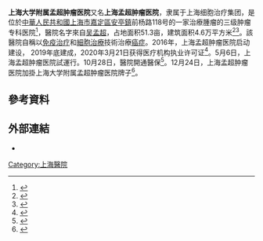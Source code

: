 '''上海大学附属孟超肿瘤医院'''又名'''上海孟超肿瘤医院'''，隶属于上海细胞治疗集团，是位於[[中華人民共和國|中華人民共和國]][[上海市|上海市]][[嘉定區|嘉定區]][[安亭鎮|安亭鎮]]前杨路118号的一家治療腫瘤的三级肿瘤专科医院<ref>{{cite news |title=多位院士、教授加盟！上海大学附属孟超肿瘤医院今天揭牌 |url=https://www.sohu.com/a/440310428_227637 |publisher=嘉定發佈 |accessdate=2021-01-29 |archive-date=2021-02-08 |archive-url=https://web.archive.org/web/20210208161048/https://www.sohu.com/a/440310428_227637 }}</ref>，醫院名字來自[[吴孟超|吴孟超]]，占地面积51.3亩，建筑面积4.6万平方米<ref>{{cite news |title=上海大学附属孟超肿瘤医院 |url=http://www.shcell.com/8/5.html |publisher=上海细胞治疗集团有限公司 |accessdate=2021-01-29 |archive-date=2020-11-29 |archive-url=https://web.archive.org/web/20201129040843/http://www.shcell.com/8/5.html }}</ref><ref>{{cite news |title=上海孟超肿瘤医院今在嘉定试运行 |url=http://www.cnr.cn/shanghai/tt/20200506/t20200506_525079869.shtml |publisher=央廣網}}</ref>。該醫院自稱以[[免疫治疗|免疫治疗]]和[[細胞治療|細胞治療]]技術治療[[癌症|癌症]]。2016年，上海孟超肿瘤医院启动建设， 2019年底建成，2020年3月21日获得医疗机构执业许可证<ref>{{cite news |title=上海孟超肿瘤医院在嘉定试运行 |url=http://sh.people.com.cn/n2/2020/0506/c347221-33997021.html |publisher=人民網 |accessdate=2021-01-29 |archive-date=2021-05-09 |archive-url=https://web.archive.org/web/20210509132453/https://sh.people.com.cn/n2/2020/0506/c347221-33997021.html }}</ref>。5月6日，上海孟超肿瘤医院試運行。10月28日，醫院開通醫保<ref>{{cite news |title=上海大学附属孟超肿瘤医院正式开通医保 |url=http://www.shcell.com/30/2905.html |publisher=上海细胞治疗集团有限公司 |accessdate=2021-01-29 |archive-date=2021-04-21 |archive-url=https://web.archive.org/web/20210421151059/http://www.shcell.com/30/2905.html }}</ref>。12月24日，上海孟超肿瘤医院加掛上海大学附属孟超肿瘤医院牌子<ref>{{cite news |title=上海大学附属孟超肿瘤医院揭牌 中外专家携手努力实现细胞治疗新突破 |url=https://www.chinanews.com/sh/2020/12-24/9370506.shtml |publisher=中國新聞網 |accessdate=2021-01-29 |archive-date=2021-02-08 |archive-url=https://web.archive.org/web/20210208054616/http://www.chinanews.com/sh/2020/12-24/9370506.shtml }}</ref>。

== 參考資料 ==
{{Reflist|2}}

== 外部連結 ==
*{{official|http://www.shcancer.com/}}

[[Category:上海醫院|Category:上海醫院]]